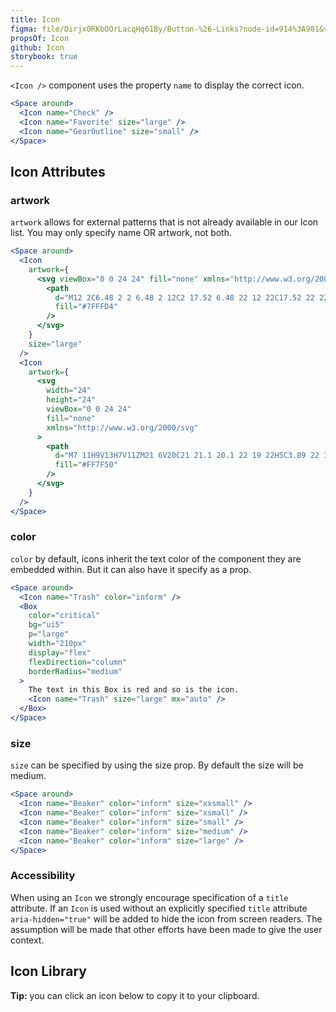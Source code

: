 ```yaml
---
title: Icon
figma: file/Dirjx0RKbOOrLacqHq61By/Button-%26-Links?node-id=914%3A981&viewport=1741%2C951%2C1
propsOf: Icon
github: Icon
storybook: true
---
```



`<Icon />` component uses the property `name` to display the correct icon.

```jsx
<Space around>
  <Icon name="Check" />
  <Icon name="Favorite" size="large" />
  <Icon name="GearOutline" size="small" />
</Space>
```

## Icon Attributes

### artwork

`artwork` allows for external patterns that is not already available in our Icon list. You may only specify name OR artwork, not both.

```jsx
<Space around>
  <Icon
    artwork={
      <svg viewBox="0 0 24 24" fill="none" xmlns="http://www.w3.org/2000/svg">
        <path
          d="M12 2C6.48 2 2 6.48 2 12C2 17.52 6.48 22 12 22C17.52 22 22 17.52 22 12C22 6.48 17.52 2 12 2ZM13 17H11V15H13V17ZM13 13H11V7H13V13Z"
          fill="#7FFFD4"
        />
      </svg>
    }
    size="large"
  />
  <Icon
    artwork={
      <svg
        width="24"
        height="24"
        viewBox="0 0 24 24"
        fill="none"
        xmlns="http://www.w3.org/2000/svg"
      >
        <path
          d="M7 11H9V13H7V11ZM21 6V20C21 21.1 20.1 22 19 22H5C3.89 22 3 21.1 3 20L3.01 6C3.01 4.9 3.89 4 5 4H6V2H8V4H16V2H18V4H19C20.1 4 21 4.9 21 6ZM5 8H19V6H5V8ZM19 20V10H5V20H19ZM15 13H17V11H15V13ZM11 13H13V11H11V13Z"
          fill="#FF7F50"
        />
      </svg>
    }
  />
</Space>
```

### color

`color` by default, icons inherit the text color of the component they are embedded within. But it can also have it specify as a prop.

```jsx
<Space around>
  <Icon name="Trash" color="inform" />
  <Box
    color="critical"
    bg="ui5"
    p="large"
    width="210px"
    display="flex"
    flexDirection="column"
    borderRadius="medium"
  >
    The text in this Box is red and so is the icon.
    <Icon name="Trash" size="large" mx="auto" />
  </Box>
</Space>
```

### size

`size` can be specified by using the size prop. By default the size will be medium.

```jsx
<Space around>
  <Icon name="Beaker" color="inform" size="xxsmall" />
  <Icon name="Beaker" color="inform" size="xsmall" />
  <Icon name="Beaker" color="inform" size="small" />
  <Icon name="Beaker" color="inform" size="medium" />
  <Icon name="Beaker" color="inform" size="large" />
</Space>
```

### Accessibility

When using an `Icon` we strongly encourage specification of a `title` attribute. If an `Icon` is used without an explicitly specified `title` attribute `aria-hidden="true"` will be added to hide the icon from screen readers. The assumption will be made that other efforts have been made to give the user context.

## Icon Library

**Tip:** you can click an icon below to copy it to your clipboard.

<IconList />
